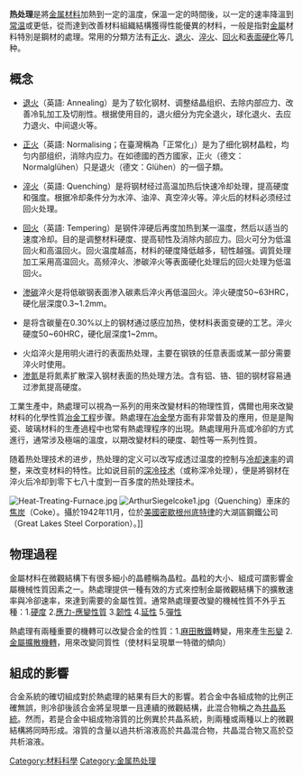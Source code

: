 {{About|金属加工工艺|同主题的中文学术期刊|金属热处理 (期刊)}}
'''热处理'''是將[[金属|金属]][[材料|材料]]加熱到一定的溫度，保溫一定的時間後，以一定的速率降溫到[[常温|常温]]或更低，從而達到改善材料組織結構獲得性能優異的材料，一般是指對[[金屬|金屬]]材料特別是鋼材的處理。常用的分類方法有[[正火|正火]]、[[退火|退火]]、[[淬火|淬火]]、[[回火|回火]]和[[表面硬化|表面硬化]]等几种。

==概念==
{{see also|表面硬化}}
*[[退火|退火]]（英語: Annealing）是为了软化钢材、调整结晶组织、去除内部应力、改善冷轧加工及切削性。根据使用目的，退火细分为完全退火，球化退火、去应力退火、中间退火等。

*[[正火|正火]]（英語: Normalising；在臺灣稱為「正常化」）是为了细化钢材晶粒，均匀内部组织，消除内应力。在如德國的西方國家，正火（德文：Normalglühen）只是退火（德文：Glühen）的一個子類。

*[[淬火|淬火]]（英語: Quenching）是将钢材经过高温加热后快速冷却处理，提高硬度和强度。根据冷却条件分为水淬、油淬、真空淬火等。淬火后的材料必须经过回火处理。

*[[回火|回火]]（英語: Tempering）是钢件淬硬后再度加热到某一温度，然后以适当的速度冷却。目的是调整材料硬度、提高韧性及消除内部应力。回火可分为低温回火和高温回火。回火温度越高，材料的硬度降低越多，韧性越强。调質处理加工采用高温回火。高频淬火、渗碳淬火等表面硬化处理后的回火处理为低温回火。

*[[渗碳|渗碳]]淬火是将低碳钢表面渗入碳素后淬火再低温回火。淬火硬度50~63HRC，硬化层深度0.3~1.2mm。
*{{link-en|高频淬火|induction hardening}}是将含碳量在0.30%以上的钢材通过感应加热，使材料表面变硬的工艺。淬火硬度50~60HRC，硬化层深度1~2mm。
*火焰淬火是用明火进行的表面热处理，主要在钢铁的任意表面或某一部分需要淬火时使用。
*[[渗氮|渗氮]]是将氮素扩散深入钢材表面的热处理方法。含有铝、铬、钼的钢材容易通过渗氮提高硬度。
工業生產中，熱處理可以視為一系列的用來改變材料的物理性質，偶爾也用來改變材料的化學性質[[冶金工程|冶金工程]]步骤。熱處理在[[冶金學|冶金學]]方面有非常普及的應用，但是是陶瓷、玻璃材料的生產過程中也常有熱處理程序的出現。熱處理用升高或冷卻的方式進行，通常涉及極端的溫度，以期改變材料的硬度、韌性等一系列性質。

随着热处理技术的进步，热处理的定义可以改写成透过温度的控制与[[冷却速率|冷却速率]]的调整，来改变材料的特性。比如说目前的[[深冷技术|深冷技术]]（或称深冷处理），便是將钢材在淬火后冷却到零下七八十度到一百多度的热处理技术。

[[File:Heat-Treating-Furnace.jpg|thumb]]
[[Image:ArthurSiegelcoke1.jpg|thumb]]（Quenching）車床的[[焦炭|焦炭]]（Coke）。攝於1942年11月，位於[[美國|美國]][[密歇根州|密歇根州]][[底特律|底特律]]的大湖區鋼鐵公司（Great Lakes Steel Corporation）。]]

== 物理過程 ==
金屬材料在微觀結構下有很多細小的晶體稱為晶粒。晶粒的大小、組成可謂影響金屬機械性質因素之一。熱處理提供一種有效的方式來控制金屬微觀結構下的擴散速率與冷卻速率，來達到需要的金屬性質。通常熱處理要改變的機械性質不外乎五種：1.[[硬度|硬度]]
2.[[材料力學|應力-應變性質]]
3.[[韌性_(科學)|韌性]]
4.[[延展性|延性]]
5.[[彈性_(物理學)|彈性]]

熱處理有兩種重要的機轉可以改變合金的性質：1.[[馬氏體|麻田散鐵]]轉變，用來產生[[形變|形變]]
2.[[擴散作用|金屬擴散機轉]]，用來改變同質性（使材料呈現單一特徵的傾向）

== 組成的影響 ==
合金系統的確切組成對於熱處理的結果有巨大的影響。若合金中各組成物的比例正確無誤，則冷卻後該合金將呈現單一且連續的微觀結構，此混合物稱之為[[共晶系統|共晶系統]]。然而，若是合金中組成物溶質的比例異於共晶系統，則兩種或兩種以上的微觀結構將同時形成。溶質的含量以過共析溶液高於共晶混合物，共晶混合物又高於亞共析溶液。

{{鋼鐵生產}}
{{金屬加工|form}}
{{Authority control}}

[[Category:材料科學|Category:材料科學]]
[[Category:金属热处理|Category:金属热处理]]